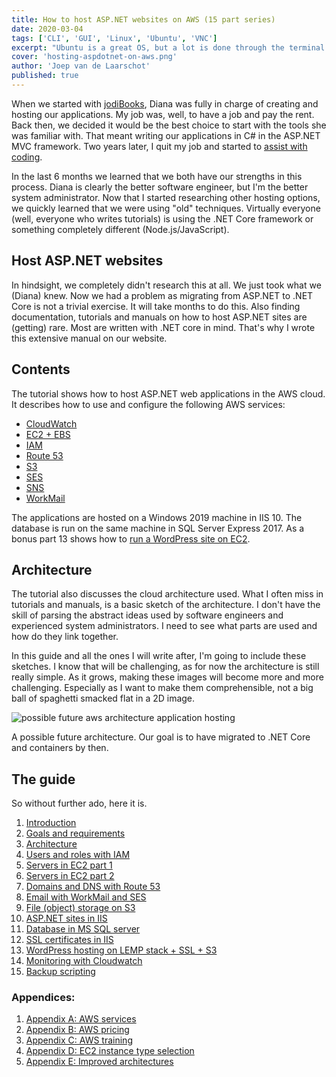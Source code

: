 ```yaml
---
title: How to host ASP.NET websites on AWS (15 part series)
date: 2020-03-04
tags: ['CLI', 'GUI', 'Linux', 'Ubuntu', 'VNC']
excerpt: "Ubuntu is a great OS, but a lot is done through the terminal. If you need a GUI this is how you can enable screen sharing between Ubuntu and RealVNC."
cover: 'hosting-aspdotnet-on-aws.png'
author: 'Joep van de Laarschot'
published: true
---
```


When we started with [jodiBooks](https://jodibooks.com), Diana was fully in charge of creating and hosting our applications. My job was, well, to have a job and pay the rent. Back then, we decided it would be the best choice to start with the tools she was familiar with. That meant writing our applications in C# in the ASP.NET MVC framework. Two years later, I quit my job and started to [assist with coding](https://blog.joeplaa.com/learning-to-code/).

In the last 6 months we learned that we both have our strengths in this process. Diana is clearly the better software engineer, but I'm the better system administrator. Now that I started researching other hosting options, we quickly learned that we were using "old" techniques. Virtually everyone (well, everyone who writes tutorials) is using the .NET Core framework or something completely different (Node.js/JavaScript).

## Host ASP.NET websites

In hindsight, we completely didn't research this at all. We just took what we (Diana) knew. Now we had a problem as migrating from ASP.NET to .NET Core is not a trivial exercise. It will take months to do this. Also finding documentation, tutorials and manuals on how to host ASP.NET sites are (getting) rare. Most are written with .NET core in mind. That's why I wrote this extensive manual on our website.

## Contents

The tutorial shows how to host ASP.NET web applications in the AWS cloud. It describes how to use and configure the following AWS services:

- [CloudWatch](./hosting-asp-net-apps-aws-part-14-monitoring-with-cloudwatch/)
- [EC2 + EBS](./hosting-asp-net-apps-aws-part-5-ec2-instances/)
- [IAM](./hosting-asp-net-apps-aws-part-4-iam-users-and-roles/)
- [Route 53](./hosting-asp-net-apps-aws-part-7-domains-and-dns-with-route-53/)
- [S3](./hosting-asp-net-apps-aws-part-9-file-storage-on-s3/)
- [SES](./hosting-asp-net-apps-aws-part-8-email-with-workmail-and-ses/)
- [SNS](./hosting-asp-net-apps-aws-part-14-monitoring-with-cloudwatch/)
- [WorkMail](./hosting-asp-net-apps-aws-part-8-email-with-workmail-and-ses/)

The applications are hosted on a Windows 2019 machine in IIS 10. The database is run on the same machine in SQL Server Express 2017. As a bonus part 13 shows how to [run a WordPress site on EC2](./hosting-asp-net-apps-aws-part-13-wordpress-hosting-on-lemp-ssl-s3/).

## Architecture

The tutorial also discusses the cloud architecture used. What I often miss in tutorials and manuals, is a basic sketch of the architecture. I don't have the skill of parsing the abstract ideas used by software engineers and experienced system administrators. I need to see what parts are used and how do they link together.

In this guide and all the ones I will write after, I'm going to include these sketches. I know that will be challenging, as for now the architecture is still really simple. As it grows, making these images will become more and more challenging. Especially as I want to make them comprehensible, not a big ball of spaghetti smacked flat in a 2D image.

![possible future aws architecture application hosting](hosting-asp-net-apps-aws-appendix-e-improved-architectures/AWS-architecture-jodiBooks-RDS-S-AZ-ALB.png)

A possible future architecture. Our goal is to have migrated to .NET Core and containers by then.

## The guide

So without further ado, here it is.

1. [Introduction](hosting-asp-net-apps-aws-part-1-introduction/)
2. [Goals and requirements](hosting-asp-net-apps-aws-part-2-goals-and-requirements/)
3. [Architecture](hosting-asp-net-apps-aws-part-3-architecture/)
4. [Users and roles with IAM](hosting-asp-net-apps-aws-part-4-iam-users-and-roles/)
5. [Servers in EC2 part 1](hosting-asp-net-apps-aws-part-5-ec2-instances/)
6. [Servers in EC2 part 2](hosting-asp-net-apps-aws-part-6-servers-in-ec2-part-2/)
7. [Domains and DNS with Route 53](hosting-asp-net-apps-aws-part-7-domains-and-dns-with-route-53/)
8. [Email with WorkMail and SES](hosting-asp-net-apps-aws-part-8-email-with-workmail-and-ses/)
9. [File (object) storage on S3](hosting-asp-net-apps-aws-part-9-file-storage-on-s3/)
10. [ASP.NET sites in IIS](hosting-asp-net-apps-aws-part-10-asp-net-sites-in-iis/)
11. [Database in MS SQL server](hosting-asp-net-apps-aws-part-11-database-in-ms-sql/)
12. [SSL certificates in IIS](hosting-asp-net-apps-aws-part-12-ssl-certificates-in-iis/)
13. [WordPress hosting on LEMP stack + SSL + S3](hosting-asp-net-apps-aws-part-13-wordpress-hosting-on-lemp-ssl-s3/)
14. [Monitoring with Cloudwatch](hosting-asp-net-apps-aws-part-14-monitoring-with-cloudwatch/)
15. [Backup scripting](hosting-asp-net-apps-aws-part-15-backup-scripting/)

### Appendices:

1. [Appendix A: AWS services](hosting-asp-net-apps-aws-appendix-a-aws-services/)
2. [Appendix B: AWS pricing](hosting-asp-net-apps-aws-appendix-b-aws-pricing/)
3. [Appendix C: AWS training](hosting-asp-net-apps-aws-appendix-c-aws-training/)
4. [Appendix D: EC2 instance type selection](hosting-asp-net-apps-aws-appendix-d-ec2-instance-type-selection/)
5. [Appendix E: Improved architectures](hosting-asp-net-apps-aws-appendix-e-improved-architectures/)